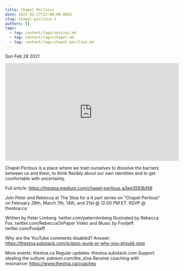 ```yaml
---
title: Chapel Perilous
date: 2021-02-27T23:00:00.000Z
slug: chapel-perilous-1
authors: []
tags:
  - tag: content/tags/session.md
  - tag: content/tags/chapel.md
  - tag: content/tags/chapel-perilous.md
---
```






Sun Feb 28 2021

<iframe width="560" height="315" src="https://www.youtube.com/embed/ni3YxIhuT5A" title="Chapel Perilous" frameborder="0" allow="accelerometer; autoplay; clipboard-write; encrypted-media; gyroscope; picture-in-picture" allowfullscreen ></iframe>

Chapel Perilous is a place where we train ourselves to dissolve the barriers between us and them, to think flexibly about our own identities and to get comfortable with uncertainty. 

Full article: https://thestoa.medium.com/chapel-perilous-a3ee3593bf48

Join Peter and Rebecca at The Stoa for a 4 part series on "Chapel Perilous" on February 28th, March 7th, 14th, and 21st @ 12:00 PM ET. RSVP @ thestoa.ca 

Written by Peter Limberg. twitter.com/peternlimberg
Illustrated by Rebecca Fox. twitter.com/RebeccaOnPaper 
Video and Music by Fooljeff. twitter.com/Fooljeff

Why are the YouTube comments disabled? Answer: https://thestoa.substack.com/p/stoic-punk-or-why-you-should-stop

More events: thestoa.ca
Regular updates: thestoa.substack.com
Support stealing the culture: patreon.com/the_stoa
Receive coaching with resonance: https://www.thestoa.ca/coaches


